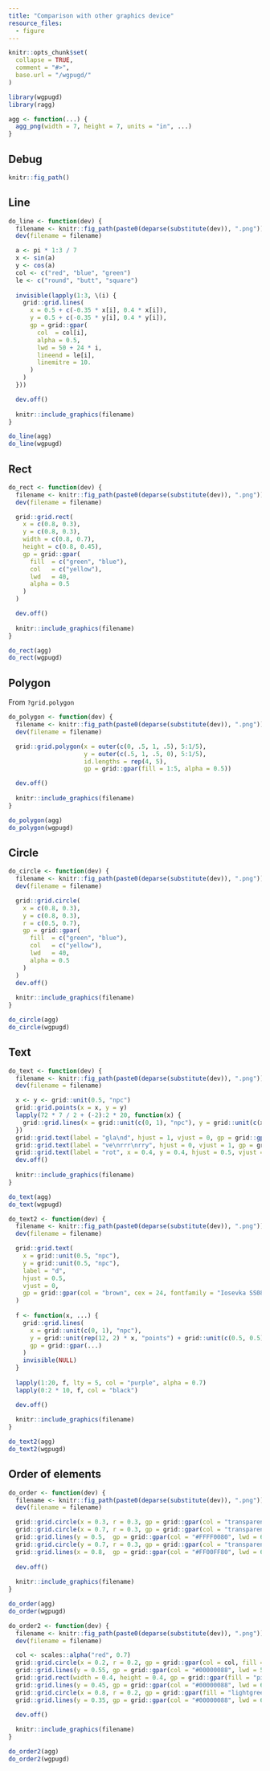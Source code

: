 ```yaml
---
title: "Comparison with other graphics device"
resource_files:
  - figure
---
```


```r
knitr::opts_chunk$set(
  collapse = TRUE,
  comment = "#>",
  base.url = "/wgpugd/"
)
```

```r
library(wgpugd)
library(ragg)

agg <- function(...) {
  agg_png(width = 7, height = 7, units = "in", ...)
}
```

## Debug

```r
knitr::fig_path()
```


## Line

```r
do_line <- function(dev) {
  filename <- knitr::fig_path(paste0(deparse(substitute(dev)), ".png"))
  dev(filename = filename)

  a <- pi * 1:3 / 7
  x <- sin(a)
  y <- cos(a)
  col <- c("red", "blue", "green")
  le <- c("round", "butt", "square")
  
  invisible(lapply(1:3, \(i) {
    grid::grid.lines(
      x = 0.5 + c(-0.35 * x[i], 0.4 * x[i]),
      y = 0.5 + c(-0.35 * y[i], 0.4 * y[i]),
      gp = grid::gpar(
        col  = col[i],
        alpha = 0.5,
        lwd = 50 + 24 * i,
        lineend = le[i],
        linemitre = 10.
      )
    )
  }))

  dev.off()
  
  knitr::include_graphics(filename)
}

do_line(agg)
do_line(wgpugd)
```

## Rect

```r
do_rect <- function(dev) {
  filename <- knitr::fig_path(paste0(deparse(substitute(dev)), ".png"))
  dev(filename = filename)

  grid::grid.rect(
    x = c(0.8, 0.3),
    y = c(0.8, 0.3),
    width = c(0.8, 0.7),
    height = c(0.8, 0.45),
    gp = grid::gpar(
      fill  = c("green", "blue"),
      col   = c("yellow"),
      lwd   = 40,
      alpha = 0.5
    )
  )

  dev.off()
  
  knitr::include_graphics(filename)
}

do_rect(agg)
do_rect(wgpugd)
```

## Polygon

From `?grid.polygon`

```r
do_polygon <- function(dev) {
  filename <- knitr::fig_path(paste0(deparse(substitute(dev)), ".png"))
  dev(filename = filename)

  grid::grid.polygon(x = outer(c(0, .5, 1, .5), 5:1/5),
                     y = outer(c(.5, 1, .5, 0), 5:1/5),
                     id.lengths = rep(4, 5),
                     gp = grid::gpar(fill = 1:5, alpha = 0.5))

  dev.off()
  
  knitr::include_graphics(filename)
}

do_polygon(agg)
do_polygon(wgpugd)
```


## Circle

```r
do_circle <- function(dev) {
  filename <- knitr::fig_path(paste0(deparse(substitute(dev)), ".png"))
  dev(filename = filename)

  grid::grid.circle(
    x = c(0.8, 0.3),
    y = c(0.8, 0.3),
    r = c(0.5, 0.7),
    gp = grid::gpar(
      fill  = c("green", "blue"),
      col   = c("yellow"),
      lwd   = 40,
      alpha = 0.5
    )
  )
  dev.off()
  
  knitr::include_graphics(filename)
}

do_circle(agg)
do_circle(wgpugd)
```


## Text

```r
do_text <- function(dev) {
  filename <- knitr::fig_path(paste0(deparse(substitute(dev)), ".png"))
  dev(filename = filename)

  x <- y <- grid::unit(0.5, "npc")
  grid::grid.points(x = x, y = y)
  lapply(72 * 7 / 2 + (-2):2 * 20, function(x) {
    grid::grid.lines(x = grid::unit(c(0, 1), "npc"), y = grid::unit(c(x, x), "points"))
  })
  grid::grid.text(label = "gla\nd", hjust = 1, vjust = 0, gp = grid::gpar(cex = 5, col = "red"))
  grid::grid.text(label = "ve\nrrr\nrry", hjust = 0, vjust = 1, gp = grid::gpar(cex = 5, col = "blue"))
  grid::grid.text(label = "rot", x = 0.4, y = 0.4, hjust = 0.5, vjust = 0.5, rot = 30, gp = grid::gpar(cex = 5, col = "green", alpha = 0.4))
  dev.off()
  
  knitr::include_graphics(filename)
}

do_text(agg)
do_text(wgpugd)
```

```r
do_text2 <- function(dev) {
  filename <- knitr::fig_path(paste0(deparse(substitute(dev)), ".png"))
  dev(filename = filename)

  grid::grid.text(
    x = grid::unit(0.5, "npc"),
    y = grid::unit(0.5, "npc"),
    label = "d",
    hjust = 0.5,
    vjust = 0,
    gp = grid::gpar(col = "brown", cex = 24, fontfamily = "Iosevka SS08")
  )
  
  f <- function(x, ...) {
    grid::grid.lines(
      x = grid::unit(c(0, 1), "npc"),
      y = grid::unit(rep(12, 2) * x, "points") + grid::unit(c(0.5, 0.5), "npc"),
      gp = grid::gpar(...)
    )
    invisible(NULL)
  }
  
  lapply(1:20, f, lty = 5, col = "purple", alpha = 0.7)
  lapply(0:2 * 10, f, col = "black")

  dev.off()
  
  knitr::include_graphics(filename)
}

do_text2(agg)
do_text2(wgpugd)
```

## Order of elements

```r
do_order <- function(dev) {
  filename <- knitr::fig_path(paste0(deparse(substitute(dev)), ".png"))
  dev(filename = filename)

  grid::grid.circle(x = 0.3, r = 0.3, gp = grid::gpar(col = "transparent", fill = "#FF000080"))
  grid::grid.circle(x = 0.7, r = 0.3, gp = grid::gpar(col = "transparent", fill = "#00FF0080"))
  grid::grid.lines(y = 0.5,  gp = grid::gpar(col = "#FFFF0080", lwd = 60))
  grid::grid.circle(y = 0.7, r = 0.3, gp = grid::gpar(col = "transparent", fill = "#0000FF80"))
  grid::grid.lines(x = 0.8,  gp = grid::gpar(col = "#FF00FF80", lwd = 60))
  
  dev.off()
  
  knitr::include_graphics(filename)
}

do_order(agg)
do_order(wgpugd)
```

```r
do_order2 <- function(dev) {
  filename <- knitr::fig_path(paste0(deparse(substitute(dev)), ".png"))
  dev(filename = filename)

  col <- scales::alpha("red", 0.7)
  grid::grid.circle(x = 0.2, r = 0.2, gp = grid::gpar(col = col, fill = "blue", lwd = 40))
  grid::grid.lines(y = 0.55, gp = grid::gpar(col = "#00000088", lwd = 50))
  grid::grid.rect(width = 0.4, height = 0.4, gp = grid::gpar(fill = "pink"))
  grid::grid.lines(y = 0.45, gp = grid::gpar(col = "#00000088", lwd = 60))
  grid::grid.circle(x = 0.8, r = 0.2, gp = grid::gpar(fill = "lightgreen", lwd = 40))
  grid::grid.lines(y = 0.35, gp = grid::gpar(col = "#00000088", lwd = 60))

  dev.off()
  
  knitr::include_graphics(filename)
}

do_order2(agg)
do_order2(wgpugd)
```
